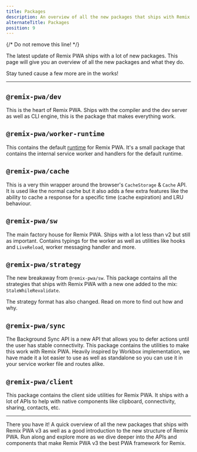 ```yaml
---
title: Packages
description: An overview of all the new packages that ships with Remix PWA v3.0
alternateTitle: Packages
position: 9
---
```


{/* Do not remove this line! */}


The latest update of Remix PWA ships with a lot of new packages. This page will give you an overview of all the new packages and what they do.

Stay tuned cause a few more are in the works!

---

## `@remix-pwa/dev`

This is the heart of Remix PWA. Ships with the compiler and the dev server as well as CLI engine, this is the package that makes everything work.

## `@remix-pwa/worker-runtime`

This contains the default [runtime](/docs/technical-explanation#runtimes) for Remix PWA. It's a small package that contains the internal service worker 
and handlers for the default runtime.

## `@remix-pwa/cache`

This is a very thin wrapper around the browser's `CacheStorage` & `Cache` API. It is used like the normal cache but it also adds a few extra features like
the ability to cache a response for a specific time (cache expiration) and LRU behaviour.

## `@remix-pwa/sw`

The main factory house for Remix PWA. Ships with a lot less than v2 but still as important. Contains typings for the worker as well as utilities like hooks and
`LiveReload`, worker messaging handler and more.

## `@remix-pwa/strategy`

The new breakaway from `@remix-pwa/sw`. This package contains all the strategies that ships with Remix PWA with a new one added to the mix: `StaleWhileRevalidate`.

The strategy format has also changed. Read on more to find out how and why.

## `@remix-pwa/sync`

The Background Sync API is a new API that allows you to defer actions until the user has stable connectivity. This package contains the utilities to make
this work with Remix PWA. Heavily inspired by Workbox implementation, we have made it a lot easier to use as well as standalone so you can use it in your service worker file
and routes alike.

## `@remix-pwa/client`

This package contains the client side utilities for Remix PWA. It ships with a lot of APIs to help with native components like clipboard, connectivity, sharing, contacts, etc.

---

There you have it! A quick overview of all the new packages that ships with Remix PWA v3 as well as a good introduction to the new structure of Remix PWA.
Run along and explore more as we dive deeper into the APIs and components that make Remix PWA v3 the best PWA framework for Remix.